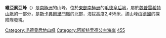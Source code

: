 {{coord|71|57|S|13|32|E|display=title}}

'''維亞察亞峰'''（{{lang-en|Vyatskaya Peak}}）是[[南極洲|南極洲]]的山峰，位於[[東部南極洲|東部南極洲]]的[[毛德皇后地|毛德皇后地]]，屬於[[魏普雷希特山脈|魏普雷希特山脈]]的一部分，是[[斯卡弗爾里門嶺|斯卡弗爾里門嶺]]的北部，海拔高度2,455米，該山峰由[[德國|德國]]的探險隊發現。

{{DEFAULTSORT:Vyatskaya Peak}}
[[Category:毛德皇后地山峰|Category:毛德皇后地山峰]]
[[Category:阿斯特里德公主海岸|Category:阿斯特里德公主海岸]]
[[Category:海拔2000公尺至2999公尺的南極洲山峰|455]]

{{PrincessAstridCoast-geo-stub}}